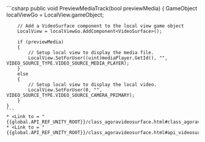<PlatformWrapper platform="unity">
    ```csharp
    public void PreviewMediaTrack(bool previewMedia)
    {
        GameObject localViewGo = LocalView.gameObject;

        // Add a VideoSurface component to the local view game object
        LocalView = localViewGo.AddComponent<VideoSurface>();

        if (previewMedia)
        {
            // Setup local view to display the media file.
            LocalView.SetForUser((uint)mediaPlayer.GetId(), "", VIDEO_SOURCE_TYPE.VIDEO_SOURCE_MEDIA_PLAYER);
        }
        else
        {
            // Setup local view to display the local video.
            LocalView.SetForUser(0, "", VIDEO_SOURCE_TYPE.VIDEO_SOURCE_CAMERA_PRIMARY);
        }
    }
    ```
    * <Link to = "{{global.API_REF_UNITY_ROOT}}/class_agoravideosurface.html#class_agoravideosurface">VideoSurface</Link>
    * <Link to = "{{global.API_REF_UNITY_ROOT}}/class_agoravideosurface.html#api_videosurface_setforuser">SetForUser</Link>

</PlatformWrapper>